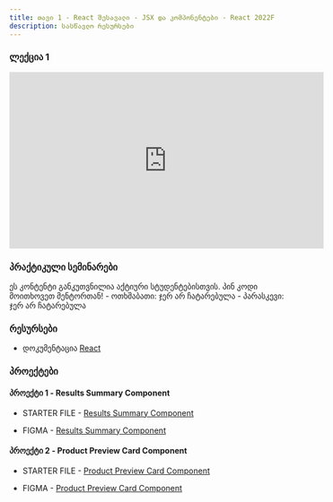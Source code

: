 ```yaml
---
title: თავი 1 - React შესავალი - JSX და კომპონენტები - React 2022F
description: სასწავლო რესურსები
---
```


### ლექცია 1
<iframe width="560" height="315" src="https://www.youtube.com/embed/NaXXvuWHiX8?si=gutTlLaRSLccwB3H" title="YouTube video player" frameborder="0" allow="accelerometer; autoplay; clipboard-write; encrypted-media; gyroscope; picture-in-picture; web-share" allowFullScreen></iframe>


### პრაქტიკული სემინარები

<Card>
  <PinCodeProtectedContent>
    <Locked>
      ეს კონტენტი განკუთვნილია აქტიური სტუდენტებისთვის. პინ კოდი მოითხოვეთ
      მენტორთან!
    </Locked>
    <Unlocked>
      - ოთხშაბათი: ჯერ არ ჩატარებულა
      - პარასკევი: ჯერ არ ჩატარებულა
    </Unlocked>
  </PinCodeProtectedContent>
</Card>

### რესურსები
- დოკუმენტაცია [React](https://react.dev)


### პროექტები

#### პროექტი 1 - Results Summary Component

- STARTER FILE - [Results Summary Component](https://drive.google.com/file/d/15AqODpAU69b8tVcMxudjIc6hoUeRsE8V/view?usp=sharing)

- FIGMA - [Results Summary Component](https://www.figma.com/file/csKwsbfe5ABdQCBP2Lx2qX/results-summary-component?type=design&node-id=14-2&mode=design&t=VdnIya9Du6qihpfW-0)

#### პროექტი 2 - Product Preview Card Component

- STARTER FILE - [Product Preview Card Component](https://drive.google.com/file/d/1Y1N41ddL6diSlSoOpeMNQkvHofhjbXSd/view?usp=sharing)

- FIGMA - [Product Preview Card Component](https://www.figma.com/file/qjd6RRwALgc3P2HdBChdm3/product-preview-card-component?type=design&mode=design&t=VdnIya9Du6qihpfW-0)